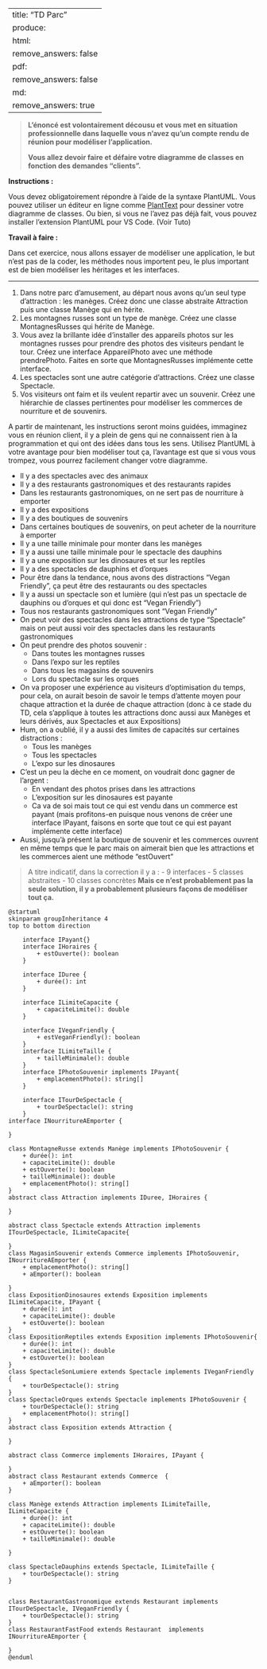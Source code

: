 
---
title: "TD Parc"
produce:
    html: 
        remove_answers: false
    pdf: 
        remove_answers: false
    md: 
        remove_answers: true
---


> **L'énoncé est volontairement décousu et vous met en situation professionnelle dans laquelle vous n'avez qu'un compte rendu de réunion pour modéliser l'application.**
>
> **Vous allez devoir faire et défaire votre diagramme de classes en fonction des demandes "clients".**

**Instructions :**

Vous devez obligatoirement répondre à l'aide de la syntaxe PlantUML. Vous pouvez utiliser un éditeur en ligne comme [PlantText](https://www.planttext.com/) pour dessiner votre diagramme de classes.
Ou bien, si vous ne l'avez pas déjà fait, vous pouvez installer l'extension PlantUML pour VS Code. (Voir Tuto)

**Travail à faire :**

Dans cet exercice, nous allons essayer de modéliser une application, le but n'est pas de la coder, les méthodes nous importent peu, le plus important est de bien modéliser les héritages et les interfaces.

___


1. Dans notre parc d'amusement, au départ nous avons qu'un seul type d'attraction : les manèges.
Créez donc une classe abstraite Attraction puis une classe Manège qui en hérite.
2. Les montagnes russes sont un type de manège. Créez une classe MontagnesRusses qui hérite de Manège.
3. Vous avez la brillante idée d'installer des appareils photos sur les montagnes russes pour prendre des photos des visiteurs pendant le tour. Créez une interface AppareilPhoto avec une méthode prendrePhoto. Faites en sorte que MontagnesRusses implémente cette interface.
4. Les spectacles sont une autre catégorie d'attractions. Créez une classe Spectacle.
5. Vos visiteurs ont faim et ils veulent repartir avec un souvenir.
Créez une hiérarchie de classes pertinentes pour modéliser les commerces de nourriture et de souvenirs.

A partir de maintenant, les instructions seront moins guidées, immaginez vous en réunion client, il y a plein de gens qui ne connaissent rien à la programmation et qui ont des idées dans tous les sens.
Utilisez PlantUML à votre avantage pour bien modéliser tout ça, l'avantage est que si vous vous trompez, vous pourrez facilement changer votre diagramme.

- Il y a des spectacles avec des animaux
- Il y a des restaurants gastronomiques et des restaurants rapides
- Dans les restaurants gastronomiques, on ne sert pas de nourriture à emporter
- Il y a des expositions
- Il y a des boutiques de souvenirs
- Dans certaines boutiques de souvenirs, on peut acheter de la nourriture à emporter
- Il y a une taille minimale pour monter dans les manèges
- Il y a aussi une taille minimale pour le spectacle des dauphins
- Il y a une exposition sur les dinosaures et sur les reptiles
- Il y a des spectacles de dauphins et d'orques
- Pour être dans la tendance, nous avons des distractions "Vegan Friendly", ça peut être des restaurants ou des spectacles
- Il y a aussi un spectacle son et lumière (qui n'est pas un spectacle de dauphins ou d'orques et qui donc est "Vegan Friendly")
- Tous nos restaurants gastronomiques sont "Vegan Friendly"
- On peut voir des spectacles dans les attractions de type "Spectacle" mais on peut aussi voir des spectacles dans les restaurants gastronomiques
- On peut prendre des photos souvenir :
    - Dans toutes les montagnes russes
    - Dans l'expo sur les reptiles
    - Dans tous les magasins de souvenirs
    - Lors du spectacle sur les orques
- On va proposer une expérience au visiteurs d'optimisation du temps, pour cela, on aurait besoin de savoir le temps d'attente moyen pour chaque attraction et la durée de chaque attraction (donc à ce stade du TD, cela s'applique à toutes les attractions donc aussi aux Manèges et leurs dérivés, aux Spectacles et aux Expositions)
- Hum, on a oublié, il y a aussi des limites de capacités sur certaines distractions :
    - Tous les manèges
    - Tous les spectacles
    - L'expo sur les dinosaures

- C'est un peu la dèche en ce moment, on voudrait donc gagner de l'argent :
    - En vendant des photos prises dans les attractions
    - L'exposition sur les dinosaures est payante
    - Ca va de soi mais tout ce qui est vendu dans un commerce est payant (mais profitons-en puisque nous venons de créer une interface IPayant, faisons en sorte que tout ce qui est payant implémente cette interface)
- Aussi, jusqu'à présent la boutique de souvenir et les commerces ouvrent en même temps que le parc mais on aimerait bien que les attractions et les commerces aient une méthode "estOuvert"

> A titre indicatif, dans la correction il y a :
    - 9 interfaces
    - 5 classes abstraites
    - 10 classes concrètes
    **Mais ce n'est probablement pas la seule solution, il y a probablement plusieurs façons de modéliser tout ça.**

<article>

```plantuml
@startuml
skinparam groupInheritance 4
top to bottom direction

    interface IPayant{}
    interface IHoraires {
        + estOuverte(): boolean
    }

    interface IDuree {
        + durée(): int
    }

    interface ILimiteCapacite {
        + capaciteLimite(): double
    }

    interface IVeganFriendly {
        + estVeganFriendly(): boolean
    }
    interface ILimiteTaille {
        + tailleMinimale(): double
    }
    interface IPhotoSouvenir implements IPayant{
        + emplacementPhoto(): string[]
    }

    interface ITourDeSpectacle {
        + tourDeSpectacle(): string
    }
interface INourritureAEmporter {
    
}

class MontagneRusse extends Manège implements IPhotoSouvenir {
    + durée(): int
    + capaciteLimite(): double
    + estOuverte(): boolean
    + tailleMinimale(): double
    + emplacementPhoto(): string[]
}
abstract class Attraction implements IDuree, IHoraires {

}

abstract class Spectacle extends Attraction implements ITourDeSpectacle, ILimiteCapacite{

}
class MagasinSouvenir extends Commerce implements IPhotoSouvenir, INourritureAEmporter {
    + emplacementPhoto(): string[]
    + aEmporter(): boolean

}
class ExpositionDinosaures extends Exposition implements ILimiteCapacite, IPayant {
    + durée(): int
    + capaciteLimite(): double
    + estOuverte(): boolean
}
class ExpositionReptiles extends Exposition implements IPhotoSouvenir{
    + durée(): int
    + capaciteLimite(): double
    + estOuverte(): boolean
}
class SpectacleSonLumiere extends Spectacle implements IVeganFriendly {
    + tourDeSpectacle(): string
}
class SpectacleOrques extends Spectacle implements IPhotoSouvenir {
    + tourDeSpectacle(): string
    + emplacementPhoto(): string[]
}
abstract class Exposition extends Attraction {

}

abstract class Commerce implements IHoraires, IPayant {

}
abstract class Restaurant extends Commerce  {
    + aEmporter(): boolean
}

class Manège extends Attraction implements ILimiteTaille, ILimiteCapacite {
    + durée(): int
    + capaciteLimite(): double
    + estOuverte(): boolean
    + tailleMinimale(): double

}

class SpectacleDauphins extends Spectacle, ILimiteTaille {
    + tourDeSpectacle(): string
}


class RestaurantGastronomique extends Restaurant implements ITourDeSpectacle, IVeganFriendly {
    + tourDeSpectacle(): string
}
class RestaurantFastFood extends Restaurant  implements INourritureAEmporter {

}
@enduml
```

</article>
